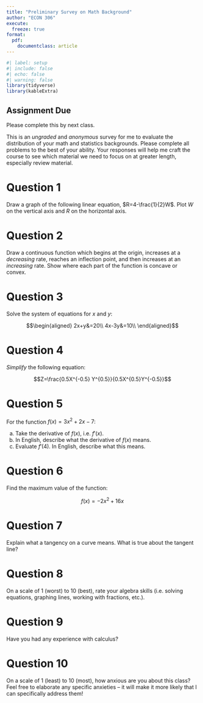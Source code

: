 ```yaml
---
title: "Preliminary Survey on Math Background"
author: "ECON 306"
execute: 
  freeze: true
format:
  pdf:
    documentclass: article
---
```


```r
#| label: setup
#| include: false
#| echo: false
#| warning: false
library(tidyverse)
library(kableExtra)
```

::: {.callout-warning appearance=simple}
# Assignment Due 
Please complete this by next class.
:::

This is an *ungraded* and *anonymous* survey for me to evaluate the distribution of your math and statistics backgrounds. Please complete all problems to the best of your ability. Your responses will help me craft the course to see which material we need to focus on at greater length, especially review material.

# Question 1

Draw a graph of the following linear equation, $R=4-\frac{1}{2}W$. Plot $W$ on the vertical axis and $R$ on the horizontal axis.

\vspace{3in}

# Question 2

Draw a continuous function which begins at the origin, increases at a *decreasing* rate, reaches an inflection point, and then increases at an *increasing* rate. Show where each part of the function is concave or convex.

\clearpage

# Question 3

Solve the system of equations for $x$ and $y$:

$$\begin{aligned}
2x+y&=20\\
4x-3y&=10\\
\end{aligned}$$

\vspace{3in}

# Question 4

*Simplify* the following equation:

$$Z=\frac{0.5X^{-0.5} Y^{0.5}}{0.5X^{0.5}Y^{-0.5}}$$

\clearpage


# Question 5

For the function $f(x) = 3x^2+2x-7$:

a.  Take the derivative of $f(x)$, i.e. $f'(x)$.
b.  In English, describe what the derivative of $f(x)$ means.
c.  Evaluate $f'(4)$. In English, describe what this means.

\clearpage

# Question 6

Find the maximum value of the function:

$$f(x)=-2x^2+16x$$

\clearpage

# Question 7

Explain what a tangency on a curve means. What is true about the tangent line?

\vspace{3in}

# Question 8

On a scale of 1 (worst) to 10 (best), rate your algebra skills (i.e. solving equations, graphing lines, working with fractions, etc.).

\clearpage

# Question 9

Have you had any experience with calculus?

\vspace{3in}

# Question 10

On a scale of 1 (least) to 10 (most), how anxious are you about this class? Feel free to elaborate any specific anxieties -- it will make it more likely that I can specifically address them!
